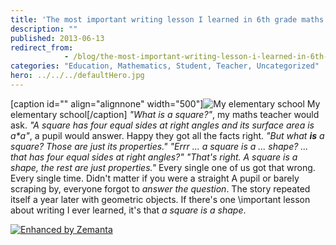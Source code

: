 ```yaml
---
title: 'The most important writing lesson I learned in 6th grade maths class'
description: ""
published: 2013-06-13
redirect_from: 
            - /blog/the-most-important-writing-lesson-i-learned-in-6th-grade-maths-class/swizec/6237
categories: "Education, Mathematics, Student, Teacher, Uncategorized"
hero: ../../../defaultHero.jpg
---
```

\[caption id=&quot;&quot; align=&quot;alignnone&quot; width=&quot;500&quot;]![My elementary school](https://www.filepicker.io/api/file/0H71ZANRNWT3G7eWWJId "My elementary school") My elementary school\[/caption] _&quot;What is a square?&quot;_, my maths teacher would ask. _&quot;A square has four equal sides at right angles and its surface area is a\*a&quot;_, a pupil would answer. Happy they got all the facts right. _&quot;But what **is** a square? Those are just its properties.&quot;_ _&quot;Errr ... a square is a ... shape? ... that has four equal sides at right angles?&quot;_ _&quot;That&#x27;s right. A square is a shape, the rest are just properties.&quot;_ Every single one of us got that wrong. Every single time. Didn&#x27;t matter if you were a straight A pupil or barely scraping by, everyone forgot to _answer the question_. The story repeated itself a year later with geometric objects. If there&#x27;s one \\important lesson about writing I ever learned, it&#x27;s that _a square is a shape_.

[![Enhanced by Zemanta](http://img.zemanta.com/zemified_e.png?x-id=eef63233-86c9-48cf-8906-4153001d674e)](http://www.zemanta.com/?px "Enhanced by Zemanta")